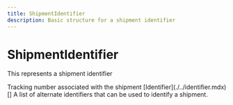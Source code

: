 ```yaml
---
title: ShipmentIdentifier
description: Basic structure for a shipment identifier
---
```


ShipmentIdentifier
===============================================
This represents a shipment identifier

<Reference>
  <Field name="tracking_number" type="string" nullable={true}>
    <Description>
      Tracking number associated with the shipment
    </Description>
  </Field>
  <Field name="alternate_identifiers" nullable={true}>
    <Type>
      [Identifier](./../identifier.mdx)[]
    </Type>
    <Description>
      A list of alternate identifiers that can be used to identify a shipment.
    </Description>
  </Field>
</Reference>